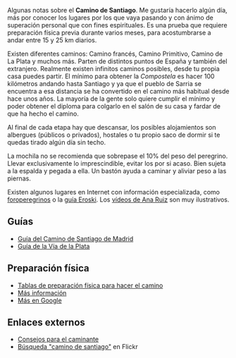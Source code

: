 {{header|1=Camino de Santiago}}

Algunas notas sobre el '''Camino de Santiago'''. Me gustaría hacerlo algún día, más por conocer los lugares por los que vaya pasando y con ánimo de superación personal que con fines espirituales. Es una prueba que requiere preparación física previa durante varios meses, para acostumbrarse a andar entre 15 y 25 km diarios.

Existen diferentes caminos: Camino francés, Camino Primitivo, Camino de La Plata y muchos más. Parten de distintos puntos de España y también del extranjero. Realmente existen infinitos caminos posibles, desde tu propia casa puedes partir. El mínimo para obtener la ''Compostela'' es hacer 100 kilómetros andando hasta Santiago y ya que el pueblo de Sarria se encuentra a esa distancia se ha convertido en el camino más habitual desde hace unos años. La mayoría de la gente solo quiere cumplir el mínimo y poder obtener el diploma para colgarlo en el salón de su casa y fardar de que ha hecho el camino.

Al final de cada etapa hay que descansar, los posibles alojamientos son albergues (públicos o privados), hostales o tu propio saco de dormir si te quedas tirado algún día sin techo.

La mochila no se recomienda que sobrepase el 10% del peso del peregrino. Llevar exclusivamente lo imprescindible, evitar los por si acaso. Bien sujeta a la espalda y pegada a ella. Un bastón ayuda a caminar y aliviar peso a las piernas.

Existen algunos lugares en Internet con información especializada, como [http://foroperegrinos.com/viewforum.php?f=6 foroperegrinos] o la [http://caminodesantiago.consumer.es guía Eroski]. Los [https://www.youtube.com/results?search_query=ana+ruiz+camino+de+santiago vídeos de Ana Ruiz] son muy ilustrativos.

== Guías ==

* [http://www.turismocastillayleon.com/es/servicios/publicaciones/guia-camino-santiago-madrid.ficheros/67697-Camino%20de%20madrid.pdf Guía del Camino de Santiago de Madrid]
* [http://www.turismocastillayleon.com/es/servicios/publicaciones/guia-via-plata.ficheros/67699-Via%20de%20la%20plata.pdf Guía de la Vía de la Plata]

== Preparación física ==

* [http://www.elcaminoasantiago.com/planificacion/tablaspreparacion.htm Tablas de preparación física para hacer el camino]
* [http://www.alberguesdelcamino.com/preparacion.php Más información]
* [https://www.google.es/?gws_rd=ssl#q=preparacion+camino+de+santiago+a+pie Más en Google]

== Enlaces externos ==

* [http://caminodesantiago.consumer.es/consejos/los-albergues-distintivo/ Consejos para el caminante]
* [https://www.flickr.com/search/?text=camino%20de%20santiago Búsqueda "camino de santiago"] en Flickr

<!--

https://www.youtube.com/watch?v=9AIg_7bt-wQ

-->

{{footer}}
